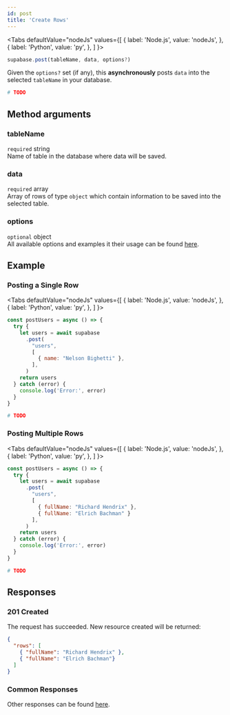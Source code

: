 ```yaml
---
id: post
title: 'Create Rows'
---
```



<Tabs
  defaultValue="nodeJs"
  values={[
    { label: 'Node.js', value: 'nodeJs', },
    { label: 'Python', value: 'py', },
  ]
}>
<TabItem value="nodeJs">

```js
supabase.post(tableName, data, options?)

```
Given the `options?` set (if any), this **asynchronously** posts `data` into the selected `tableName` in your database.
</TabItem>

<TabItem value="py">

```py
# TODO
```
</TabItem>
</Tabs>

## Method arguments
### tableName
`required` string  
Name of table in the database where data will be saved.

### data
`required` array  
Array of rows of type `object` which contain information to be saved into the selected table.


### options
`optional` object  
All available options and examples it their usage can be found [here](../library/options).

## Example

### Posting a Single Row
<Tabs
  defaultValue="nodeJs"
  values={[
    { label: 'Node.js', value: 'nodeJs', },
    { label: 'Python', value: 'py', },
  ]
}>
<TabItem value="nodeJs">

```js {4-9}
const postUsers = async () => {
  try {
    let users = await supabase
      .post(
        "users", 
        [
          { name: "Nelson Bighetti" },
        ],
      )
    return users
  } catch (error) {
    console.log('Error:', error)
  }
}

```
</TabItem>

<TabItem value="py">

```py
# TODO
```
</TabItem>
</Tabs>

### Posting Multiple Rows
<Tabs
  defaultValue="nodeJs"
  values={[
    { label: 'Node.js', value: 'nodeJs', },
    { label: 'Python', value: 'py', },
  ]
}>
<TabItem value="nodeJs">

```js {4-10}
const postUsers = async () => {
  try {
    let users = await supabase
      .post(
        "users", 
        [
          { fullName: "Richard Hendrix" },
          { fullName: "Elrich Bachman" }
        ],
      )
    return users
  } catch (error) {
    console.log('Error:', error)
  }
}

```
</TabItem>

<TabItem value="py">

```py
# TODO
```
</TabItem>
</Tabs>

## Responses
### 201 Created
The request has succeeded. New resource created will be returned:

```json
{
  "rows": [
    { "fullName": "Richard Hendrix" },
    { "fullName": "Elrich Bachman"}
  ]
}

``` 

### Common Responses
Other responses can be found [here](../library/responses).